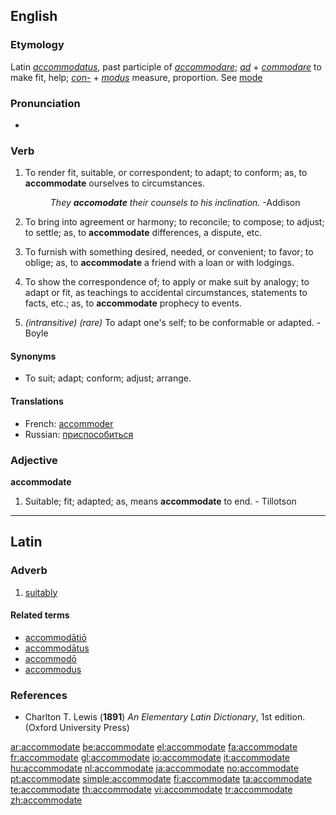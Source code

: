 ==English==

===Etymology===
Latin ''[[accommodatus]]'', past participle of ''[[accommodare]]''; ''[[ad]]'' + ''[[commodare]]'' to make fit, help; ''[[con-]]'' + ''[[modus]]'' measure, proportion. See [[mode]]

===Pronunciation===
*{{audio|en-us-accommodate.ogg|Audio (US)}}

===Verb===
{{en-verb|accommodat|ing}}

# {{transitive}} To render fit, suitable, or correspondent; to adapt; to conform; as, to '''accommodate''' ourselves to circumstances.
#:''They '''accomodate''' their counsels to his inclination.''  -Addison
# {{transitive}} To bring into agreement or harmony; to reconcile; to compose; to adjust; to settle; as, to '''accommodate''' differences, a dispute, etc.
# {{transitive}} To furnish with something desired, needed, or convenient; to favor; to oblige; as, to '''accommodate''' a friend with a loan or with lodgings.
# {{transitive}} To show the correspondence of; to apply or make suit by analogy; to adapt or fit, as teachings to accidental circumstances, statements to facts, etc.; as, to '''accommodate''' prophecy to events.
# ''(intransitive) (rare)'' To adapt one's self; to be conformable or adapted.  - Boyle

====Synonyms====
*To suit; adapt; conform; adjust; arrange.

====Translations====
*French: [[accommoder]]
*Russian: [[приспособиться]]

===Adjective===
'''accommodate'''

# {{archaic}} Suitable; fit; adapted; as, means '''accommodate''' to end.  - Tillotson

{{webster}}

----

==Latin==

===Adverb===
{{la-adv|accommodat|accommodāt|e}}

# [[suitably]]

====Related terms====
* [[accommodatio|accommodātiō]]
* [[accommodatus|accommodātus]]
* [[accommodo|accommodō]]
* [[accommodus]]

===References===
* Charlton T. Lewis ('''1891''') ''An Elementary Latin Dictionary'', 1st edition. (Oxford University Press)

[[ar:accommodate]]
[[be:accommodate]]
[[el:accommodate]]
[[fa:accommodate]]
[[fr:accommodate]]
[[gl:accommodate]]
[[io:accommodate]]
[[it:accommodate]]
[[hu:accommodate]]
[[nl:accommodate]]
[[ja:accommodate]]
[[no:accommodate]]
[[pt:accommodate]]
[[simple:accommodate]]
[[fi:accommodate]]
[[ta:accommodate]]
[[te:accommodate]]
[[th:accommodate]]
[[vi:accommodate]]
[[tr:accommodate]]
[[zh:accommodate]]